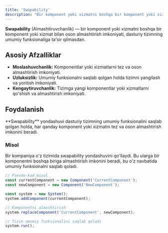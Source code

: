 ```yaml
---
title: 'Swapability'
description: "Bir komponent yoki xizmatni boshqa bir komponent yoki xizmat bilan oson almashtirish imkoniyati, dasturiy tizimning umumiy funksionaliga ta'sir qilmasdan."
---
```


**Swapability** (Almashtiruvchanlik) — bir komponent yoki xizmatni boshqa bir komponent yoki xizmat bilan oson almashtirish imkoniyati, dasturiy tizimning umumiy funksionaliga ta'sir qilmasdan.

## Asosiy Afzalliklar

- **Moslashuvchanlik:** Komponentlar yoki xizmatlarni tez va oson almashtirish imkoniyati.
- **Uzluksizlik:** Umumiy funksionalni saqlab qolgan holda tizimni yangilash va yoritish imkoniyati.
- **Kengaytiruvchanlik:** Tizimga yangi komponentlar yoki xizmatlarni qo'shish va almashtirish imkoniyati.

## Foydalanish

<Callout>
  **Swapability** yondashuvi dasturiy tizimning umumiy funksionalini saqlab qolgan holda, har qanday komponent yoki
  xizmatni tez va oson almashtirish imkonini beradi.
</Callout>

### Misol

Bir kompaniya o'z tizimida swapability yondashuvini qo'llaydi. Bu ularga bir komponentni boshqa biriga almashtirish imkonini beradi, bu o'z navbatida umumiy funksionalni saqlab qoladi.

```jsx
// Psevdo-kod misol
const currentComponent = new Component('CurrentComponent');
const newComponent = new Component('NewComponent');

const system = new System();
system.addComponent(currentComponent);

// Komponentni almashtirish
system.replaceComponent('CurrentComponent', newComponent);

// Tizim umumiy funksionalini saqlab qoladi
system.run();
```

